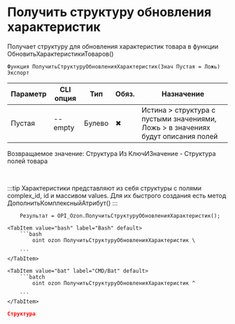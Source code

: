 ﻿---
sidebar_position: 22
description: Получить структуру обновления характеристик и другие функции для работы с Ozon в Открытом пакете интеграций - бесплатной open-source библиотеке интеграций для 1С:Предприятие 8, OneScript и CLI
keywords: [1C, 1С, 1С:Предприятие, 1С:Предприятие 8.3, API, Интеграция, Сервисы, Обмен, OneScript, CLI, Ozon]
---


# Получить структуру обновления характеристик
 Получает структуру для обновления характеристик товара в функции ОбновитьХарактеристикиТоваров()



`Функция ПолучитьСтруктуруОбновленияХарактеристик(Знач Пустая = Ложь) Экспорт`

  | Параметр | CLI опция | Тип | Обяз. | Назначение |
  |-|-|-|-|-|
  | Пустая | --empty | Булево | &#x2716; | Истина > структура с пустыми значениями, Ложь > в значениях будут описания полей |

  
  Возвращаемое значение:   Структура Из КлючИЗначение - Структура полей товара

<br/>

:::tip
Характеристики представляют из себя структуры с полями complex_id, id и массивом values. Для их быстрого создания есть метод ДополнитьКомплексныйАтрибут()
:::
<br/>



```bsl title="Пример использования для 1С:Предприятие/OneScript"
    Результат = OPI_Ozon.ПолучитьСтруктуруОбновленияХарактеристик();
```
    

 <Tabs>
  
    <TabItem value="bash" label="Bash" default>
        ```bash
            oint ozon ПолучитьСтруктуруОбновленияХарактеристик \
              
        ```
    </TabItem>
  
    <TabItem value="bat" label="CMD/Bat" default>
        ```batch
            oint ozon ПолучитьСтруктуруОбновленияХарактеристик ^
              
        ```
    </TabItem>
</Tabs>


```json title="Результат"
Структура
```
